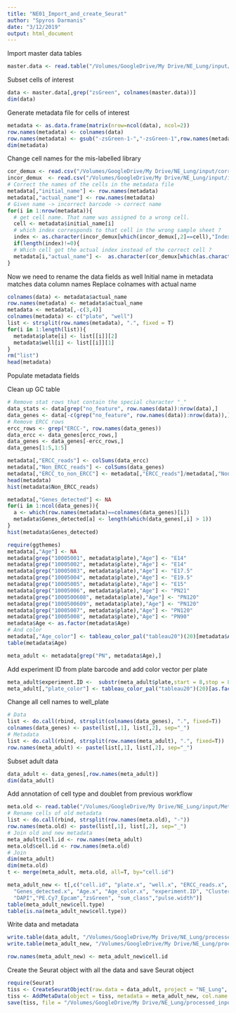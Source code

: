 ```yaml
---
title: "NE01_Import_and_create_Seurat"
author: "Spyros Darmanis"
date: "3/12/2019"
output: html_document
---
```


Import master data tables
```r
master.data <- read.table("/Volumes/GoogleDrive/My Drive/NE_Lung/input/CIRM_master_expression_count_table.tsv", row.names = 1)
```


Subset cells of interest 
```r
data <- master.data[,grep("zsGreen", colnames(master.data))]
dim(data)
```

Generate metadata file for cells of interest
```r
metadata <- as.data.frame(matrix(nrow=ncol(data), ncol=2))
row.names(metadata) <- colnames(data)
row.names(metadata) <- gsub("-zsGreen-1-","-zsGreen-1",row.names(metadata))
dim(metadata)
```

Change cell names for the mis-labelled library
```r
cor_demux <- read.csv("/Volumes/GoogleDrive/My Drive/NE_Lung/input/correct_demux.csv", header=T)
incor_demux  <- read.csv("/Volumes/GoogleDrive/My Drive/NE_Lung/input/incorrect_demux.csv", header=T)
# Correct the names of the cells in the metadata file 
metadata[,"initial_name"] <- row.names(metadata)
metadata[,"actual_name"] <- row.names(metadata)
# Given name -> incorrect barcode -> correct name 
for(i in 1:nrow(metadata)){
  # get cell name. That name was assigned to a wrong cell. 
  cell <- metadata$initial_name[i]
  # which index corresponds to that cell in the wrong sample sheet ? 
  index <- as.character(incor_demux[which(incor_demux[,2]==cell),"Index"])
  if(length(index)!=0){
  # Which cell got the actual index instead of the correct cell ? 
  metadata[i,"actual_name"] <-  as.character(cor_demux[which(as.character(cor_demux$Index)==index),"SampleID"])}
}
```

Now we need to rename the data fields as well 
Initial name in metadata matches data column names 
Replace colnames with actual name 
```r
colnames(data) <- metadata$actual_name
row.names(metadata) <- metadata$actual_name
metadata <- metadata[,-c(3,4)]
colnames(metadata) <- c("plate", "well")
list <- strsplit(row.names(metadata), ".", fixed = T)
for(i in 1:length(list)){
  metadata$plate[i] <- list[[i]][2]
  metadata$well[i] <- list[[i]][1]
}
rm("list")
head(metadata)
```

Populate metadata fields

Clean up GC table
```r
# Remove stat rows that contain the special character "_"
data_stats <- data[grep("no_feature", row.names(data)):nrow(data),]
data_genes <- data[-c(grep("no_feature", row.names(data)):nrow(data)),]
# Remove ERCC rows 
ercc_rows <- grep("ERCC-", row.names(data_genes))
data_ercc <- data_genes[ercc_rows,]
data_genes <- data_genes[-ercc_rows,]
data_genes[1:5,1:5]
```

```r
metadata[,"ERCC_reads"] <- colSums(data_ercc) 
metadata[,"Non_ERCC_reads"] <- colSums(data_genes) 
metadata[,"ERCC_to_non_ERCC"] <- metadata[,"ERCC_reads"]/metadata[,"Non_ERCC_reads"]
head(metadata)
hist(metadata$Non_ERCC_reads)
```

```r
metadata[,"Genes_detected"] <- NA
for(i in 1:ncol(data_genes)){
  a <- which(row.names(metadata)==colnames(data_genes)[i])
  metadata$Genes_detected[a] <- length(which(data_genes[,i] > 1))
}
hist(metadata$Genes_detected)
```

```r
require(ggthemes)
metadata[,"Age"] <- NA 
metadata[grep("10005001", metadata$plate),"Age"] <- "E14"
metadata[grep("10005002", metadata$plate),"Age"] <- "E14"
metadata[grep("10005003", metadata$plate),"Age"] <- "E17.5"
metadata[grep("10005004", metadata$plate),"Age"] <- "E19.5"
metadata[grep("10005005", metadata$plate),"Age"] <- "E15"
metadata[grep("10005006", metadata$plate),"Age"] <- "PN21"
metadata[grep("1000500608", metadata$plate),"Age"] <- "PN120"
metadata[grep("1000500609", metadata$plate),"Age"] <- "PN120"
metadata[grep("10005007", metadata$plate),"Age"] <- "PN120"
metadata[grep("10005008", metadata$plate),"Age"] <- "PN90"
metadata$Age <- as.factor(metadata$Age)
# And color 
metadata[,"Age_color"] <- tableau_color_pal("tableau20")(20)[metadata$Age]
table(metadata$Age)
```

```r
meta_adult <- metadata[grep("PN", metadata$Age),]
```

Add experiment ID from plate barcode and add color vector per plate 
```r
meta_adult$experiment.ID <-  substr(meta_adult$plate,start = 8,stop = 8)
meta_adult[,"plate_color"] <- tableau_color_pal("tableau20")(20)[as.factor(meta_adult$plate)]
```


Change all cell names to well_plate
```r
# Data
list <- do.call(rbind, strsplit(colnames(data_genes), ".", fixed=T))
colnames(data_genes) <- paste(list[,1], list[,2], sep="_")
# Metadata
list <- do.call(rbind, strsplit(row.names(meta_adult), ".", fixed=T))
row.names(meta_adult) <- paste(list[,1], list[,2], sep="_")
```

Subset adult data 
```r
data_adult <- data_genes[,row.names(meta_adult)]
dim(data_adult)
```

Add annotation of cell type and doublet from previous workflow 
```r
meta.old <- read.table("/Volumes/GoogleDrive/My Drive/NE_Lung/input/Metadata_adult_lung.txt", header=T, row.names = 1)
# Rename cells of old metadata
list <- do.call(rbind, strsplit(row.names(meta.old), "-"))
row.names(meta.old) <- paste(list[,1], list[,2], sep="_")
# Join old and new metadata
meta_adult$cell.id <- row.names(meta_adult)
meta.old$cell.id <- row.names(meta.old)
# Join
dim(meta_adult)
dim(meta.old)
t <- merge(meta_adult, meta.old, all=T, by="cell.id")
```

```r
meta_adult_new <- t[,c("cell.id", "plate.x", "well.x", "ERCC_reads.x", "Non_ERCC_reads.x", "ERCC_to_non_ERCC.x", 
  "Genes_detected.x", "Age.x", "Age_color.x", "experiment.ID", "Cluster_2d", "cell.type", "FSC", "SSC", "APC_Lineage",
  "DAPI","PE.Cy7_Epcam","zsGreen", "sum_class","pulse.width")]
table(meta_adult_new$cell.type)
table(is.na(meta_adult_new$cell.type))
```

Write data and metadata
```r
write.table(data_adult, "/Volumes/GoogleDrive/My Drive/NE_Lung/processed_input/GC_table_adult_NE.tsv")
write.table(meta_adult_new, "/Volumes/GoogleDrive/My Drive/NE_Lung/processed_input/Metadata_table_adult_NE.tsv")
```


```r
row.names(meta_adult_new) <- meta_adult_new$cell.id
```


Create the Seurat object with all the data and save Seurat object
```r
require(Seurat)
tiss <- CreateSeuratObject(raw.data = data_adult, project = "NE_Lung", meta.data = meta_adult_new, display.progress = T)
tiss <- AddMetaData(object = tiss, metadata = meta_adult_new, col.name = "Non_ERCC_reads.x")
save(tiss, file = "/Volumes/GoogleDrive/My Drive/NE_Lung/processed_input/NE_Lung_Seurat.RData")
```
